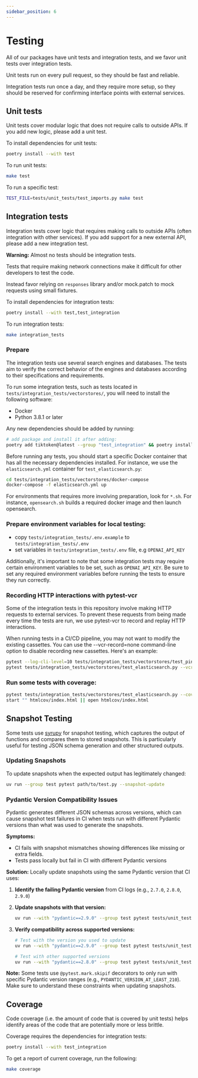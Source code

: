 ```yaml
---
sidebar_position: 6
---
```


# Testing

All of our packages have unit tests and integration tests, and we favor unit tests over integration tests.

Unit tests run on every pull request, so they should be fast and reliable.

Integration tests run once a day, and they require more setup, so they should be reserved for confirming interface points with external services.

## Unit tests

Unit tests cover modular logic that does not require calls to outside APIs.
If you add new logic, please add a unit test.

To install dependencies for unit tests:

```bash
poetry install --with test
```

To run unit tests:

```bash
make test
```

To run a specific test:

```bash
TEST_FILE=tests/unit_tests/test_imports.py make test
```

## Integration tests

Integration tests cover logic that requires making calls to outside APIs (often integration with other services).
If you add support for a new external API, please add a new integration test.

**Warning:** Almost no tests should be integration tests.

  Tests that require making network connections make it difficult for other
  developers to test the code.

  Instead favor relying on `responses` library and/or mock.patch to mock
  requests using small fixtures.

To install dependencies for integration tests:

```bash
poetry install --with test,test_integration
```

To run integration tests:

```bash
make integration_tests
```

### Prepare

The integration tests use several search engines and databases. The tests
aim to verify the correct behavior of the engines and databases according to
their specifications and requirements.

To run some integration tests, such as tests located in
`tests/integration_tests/vectorstores/`, you will need to install the following
software:

- Docker
- Python 3.8.1 or later

Any new dependencies should be added by running:

```bash
# add package and install it after adding:
poetry add tiktoken@latest --group "test_integration" && poetry install --with test_integration
```

Before running any tests, you should start a specific Docker container that has all the
necessary dependencies installed. For instance, we use the `elasticsearch.yml` container
for `test_elasticsearch.py`:

```bash
cd tests/integration_tests/vectorstores/docker-compose
docker-compose -f elasticsearch.yml up
```

For environments that requires more involving preparation, look for `*.sh`. For instance,
`opensearch.sh` builds a required docker image and then launch opensearch.


### Prepare environment variables for local testing:

- copy `tests/integration_tests/.env.example` to `tests/integration_tests/.env`
- set variables in `tests/integration_tests/.env` file, e.g `OPENAI_API_KEY`

Additionally, it's important to note that some integration tests may require certain
environment variables to be set, such as `OPENAI_API_KEY`. Be sure to set any required
environment variables before running the tests to ensure they run correctly.

### Recording HTTP interactions with pytest-vcr

Some of the integration tests in this repository involve making HTTP requests to
external services. To prevent these requests from being made every time the tests are
run, we use pytest-vcr to record and replay HTTP interactions.

When running tests in a CI/CD pipeline, you may not want to modify the existing
cassettes. You can use the --vcr-record=none command-line option to disable recording
new cassettes. Here's an example:

```bash
pytest --log-cli-level=10 tests/integration_tests/vectorstores/test_pinecone.py --vcr-record=none
pytest tests/integration_tests/vectorstores/test_elasticsearch.py --vcr-record=none

```

### Run some tests with coverage:

```bash
pytest tests/integration_tests/vectorstores/test_elasticsearch.py --cov=langchain --cov-report=html
start "" htmlcov/index.html || open htmlcov/index.html

```

## Snapshot Testing

Some tests use [syrupy](https://github.com/tophat/syrupy) for snapshot testing, which captures the output of functions and compares them to stored snapshots. This is particularly useful for testing JSON schema generation and other structured outputs.

### Updating Snapshots

To update snapshots when the expected output has legitimately changed:

```bash
uv run --group test pytest path/to/test.py --snapshot-update
```

### Pydantic Version Compatibility Issues

Pydantic generates different JSON schemas across versions, which can cause snapshot test failures in CI when tests run with different Pydantic versions than what was used to generate the snapshots.

**Symptoms:**
- CI fails with snapshot mismatches showing differences like missing or extra fields.
- Tests pass locally but fail in CI with different Pydantic versions

**Solution:**
Locally update snapshots using the same Pydantic version that CI uses:

1. **Identify the failing Pydantic version** from CI logs (e.g., `2.7.0`, `2.8.0`, `2.9.0`)

2. **Update snapshots with that version:**
   ```bash
   uv run --with "pydantic==2.9.0" --group test pytest tests/unit_tests/path/to/test.py::test_name --snapshot-update
   ```

3. **Verify compatibility across supported versions:**
   ```bash
   # Test with the version you used to update
   uv run --with "pydantic==2.9.0" --group test pytest tests/unit_tests/path/to/test.py::test_name

   # Test with other supported versions
   uv run --with "pydantic==2.8.0" --group test pytest tests/unit_tests/path/to/test.py::test_name
   ```

**Note:** Some tests use `@pytest.mark.skipif` decorators to only run with specific Pydantic version ranges (e.g., `PYDANTIC_VERSION_AT_LEAST_210`). Make sure to understand these constraints when updating snapshots.

## Coverage

Code coverage (i.e. the amount of code that is covered by unit tests) helps identify areas of the code that are potentially more or less brittle.

Coverage requires the dependencies for integration tests:

```bash
poetry install --with test_integration
```

To get a report of current coverage, run the following:

```bash
make coverage
```
